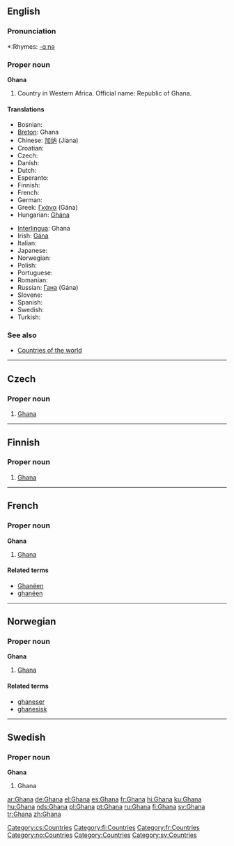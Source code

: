 ==English==

===Pronunciation===
*:Rhymes: [[Rhymes:English:-ɑːnə|-ɑːnə]]

===Proper noun===
'''Ghana'''
{{wikipedia}}

# Country in Western Africa. Official name: Republic of Ghana.

====Translations====
{{top}}
* Bosnian: {{t-|bs|Gana|f}}
* [[Breton]]: Ghana
* Chinese: [[加纳]] (Jiana)
* Croatian: {{t-|hr|Gana|f}}
* Czech: {{t-|cs|Ghana|f}}
* Danish: {{t-|da|Ghana}}
* Dutch: {{t-|nl|Ghana}}
* Esperanto: {{t-|eo|Ganao|xs=Esperanto}}
* Finnish: {{t+|fi|Ghana}}
* French: {{t+|fr|Ghana}}
* German: {{t+|de|Ghana}}
* Greek: [[Γκάνα]] (Gána) {{f}}
* Hungarian: [[Ghána]]
{{mid}}
* [[Interlingua]]: Ghana
* Irish: [[Gána]]
* Italian: {{t-|it|Ghana}}
* Japanese: {{t-|ja|ガーナ|tr=Gāna|sc=Jpan}}
* Norwegian: {{t-|no|Ghana}}
* Polish: {{t+|pl|Ghana}}
* Portuguese: {{t+|pt|Gana}}
* Romanian: {{t-|ro|Ghana|f}}
* Russian: [[Гана]] (Gána) {{f}}
* Slovene: {{t+|sl|Gana|f}}
* Spanish: {{t+|es|Ghana}}
* Swedish: {{t+|sv|Ghana}}
* Turkish: {{t+|tr|Gana}}
{{bottom}}

===See also===
* [[Appendix:Countries of the world|Countries of the world]]

----

==Czech==

===Proper noun===
{{cs-proper noun|g=f}}

# [[#English|Ghana]]

[[Category:cs:Countries]]

----

==Finnish==
{{wikipedia|lang=fi}}

===Proper noun===
{{fi-noun|proper=true}}

# [[#English|Ghana]]

[[Category:fi:Countries]]

----

==French==

===Proper noun===
'''Ghana'''

# [[#English|Ghana]]

====Related terms====
*[[Ghanéen]]
*[[ghanéen]]

[[Category:fr:Countries]]

----

==Norwegian==

===Proper noun===
'''Ghana'''

# [[#English|Ghana]]

====Related terms====
*[[ghaneser]]
*[[ghanesisk]]

[[Category:no:Countries]]

----

==Swedish==

===Proper noun===
'''Ghana'''

# Ghana

[[Category:Countries]]
[[Category:sv:Countries]]

[[ar:Ghana]]
[[de:Ghana]]
[[el:Ghana]]
[[es:Ghana]]
[[fr:Ghana]]
[[hi:Ghana]]
[[ku:Ghana]]
[[hu:Ghana]]
[[nds:Ghana]]
[[pl:Ghana]]
[[pt:Ghana]]
[[ru:Ghana]]
[[fi:Ghana]]
[[sv:Ghana]]
[[tr:Ghana]]
[[zh:Ghana]]